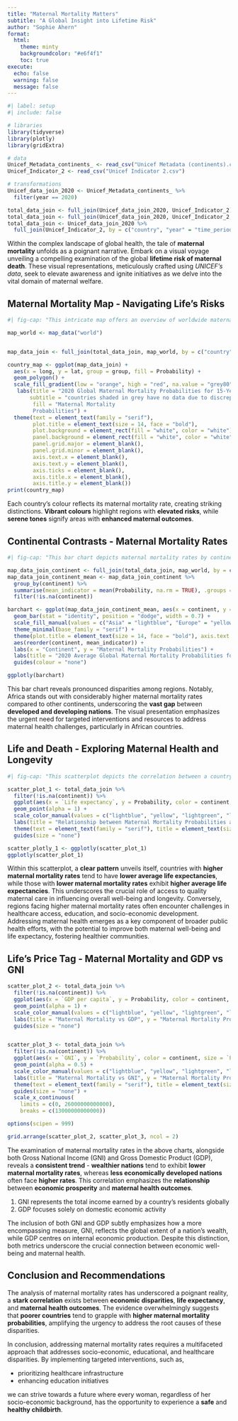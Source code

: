 ```yaml
---
title: "Maternal Mortality Matters"
subtitle: "A Global Insight into Lifetime Risk"
author: "Sophie Ahern"
format:
  html:
    theme: minty
    backgroundcolor: "#e6f4f1"
    toc: true
execute: 
  echo: false
  warning: false
  message: false
---
```


```r
#| label: setup
#| include: false

# libraries
library(tidyverse)
library(plotly)
library(gridExtra)

# data
Unicef_Metadata_continents_ <- read_csv("Unicef Metadata (continents).csv")
Unicef_Indicator_2 <- read_csv("Unicef Indicator 2.csv")

# transformations
Unicef_data_join_2020 <- Unicef_Metadata_continents_ %>%
  filter(year == 2020)

total_data_join <- full_join(Unicef_data_join_2020, Unicef_Indicator_2)
total_data_join <- full_join(Unicef_data_join_2020, Unicef_Indicator_2, by = c("country" = "country"))
total_data_join <- Unicef_data_join_2020 %>%
  full_join(Unicef_Indicator_2, by = c("country", "year" = "time_period"))
```

Within the complex landscape of global health, the tale of **maternal mortality** unfolds as a poignant narrative. Embark on a visual voyage unveiling a compelling examination of the global **lifetime risk of maternal death**. These visual representations, meticulously crafted using *UNICEF's data*, seek to elevate awareness and ignite initiatives as we delve into the vital domain of maternal welfare.

## Maternal Mortality Map - Navigating Life's Risks

```r
#| fig-cap: "This intricate map offers an overview of worldwide maternal mortality rates in 2020."

map_world <- map_data("world")


map_data_join <- full_join(total_data_join, map_world, by = c("country" = "region"))

country_map <- ggplot(map_data_join) +
  aes(x = long, y = lat, group = group, fill = Probability) + 
  geom_polygon() +
  scale_fill_gradient(low = "orange", high = "red", na.value = "grey80") +
   labs(title = "2020 Global Maternal Mortality Probabilities for 15-Year-Old Girls by Country",
       subtitle = "countries shaded in grey have no data due to discrepancies in their names",
        fill = "Maternal Mortality 
        Probabilities") +
  theme(text = element_text(family = "serif"),
        plot.title = element_text(size = 14, face = "bold"),
        plot.background = element_rect(fill = "white", color = "white"),
        panel.background = element_rect(fill = "white", color = "white"),
        panel.grid.major = element_blank(),
        panel.grid.minor = element_blank(),
        axis.text.x = element_blank(),
        axis.text.y = element_blank(),
        axis.ticks = element_blank(),
        axis.title.x = element_blank(),
        axis.title.y = element_blank())
print(country_map)
```

Each country’s colour reflects its maternal mortality rate, creating striking distinctions. **Vibrant colours** highlight regions with **elevated risks**, while **serene tones** signify areas with **enhanced maternal outcomes**.

## Continental Contrasts - Maternal Mortality Rates

```r
#| fig-cap: "This bar chart depicts maternal mortality rates by continent."

map_data_join_continent <- full_join(total_data_join, map_world, by = c("country" = "region"))
map_data_join_continent_mean <- map_data_join_continent %>%
  group_by(continent) %>%
  summarise(mean_indicator = mean(Probability, na.rm = TRUE), .groups = "drop") %>%
  filter(!is.na(continent))

barchart <- ggplot(map_data_join_continent_mean, aes(x = continent, y = mean_indicator, fill = continent)) +
  geom_bar(stat = "identity", position = "dodge", width = 0.7) +
  scale_fill_manual(values = c("Asia" = "lightblue", "Europe" = "yellow", "Africa" = "lightgreen", "Oceania" = "lightpink", "Americas" = "orange")) +
  theme_minimal(base_family = "serif") +
  theme(plot.title = element_text(size = 14, face = "bold"), axis.text.x = element_text(angle = 45), text = element_text(family = "serif")) +
  aes(reorder(continent, mean_indicator)) +
  labs(x = "Continent", y = "Maternal Mortality Probabilities") +
  labs(title = "2020 Average Global Maternal Mortality Probabilities for 15-Year-Old Girls by Continent") +
  guides(colour = "none")

ggplotly(barchart)
```

This bar chart reveals pronounced disparities among regions. Notably, Africa stands out with considerably higher maternal mortality rates compared to other continents, underscoring the **vast gap** between **developed and developing nations**. The visual presentation emphasizes the urgent need for targeted interventions and resources to address maternal health challenges, particularly in African countries.

## Life and Death - Exploring Maternal Health and Longevity

```r
#| fig-cap: "This scatterplot depicts the correlation between a country's average life expectancy and its maternal mortality probabilities."

scatter_plot_1 <- total_data_join %>%
  filter(!is.na(continent)) %>%
  ggplot(aes(x = `Life expectancy`, y = Probability, color = continent, size = `Population, total`)) +
  geom_point(alpha = 1) +
  scale_color_manual(values = c("lightblue", "yellow", "lightgreen", "lightpink", "orange")) +
  labs(title = "Relationship between Maternal Mortality Probabilities and Life Expectancy", y = "Maternal Mortality Probabilities", x = "Life Expectancy") +
  theme(text = element_text(family = "serif"), title = element_text(size = 12, face = "bold")) +
  guides(size = "none")

scatter_plotly_1 <- ggplotly(scatter_plot_1)
ggplotly(scatter_plot_1)
```

Within this scatterplot, a **clear pattern** unveils itself, countries with **higher maternal mortality rates** tend to have **lower average life expectancies**, while those with **lower maternal mortality rates** exhibit **higher average life expectancies**. This underscores the crucial role of access to quality maternal care in influencing overall well-being and longevity. Conversely, regions facing higher maternal mortality rates often encounter challenges in healthcare access, education, and socio-economic development. Addressing maternal health emerges as a key component of broader public health efforts, with the potential to improve both maternal well-being and life expectancy, fostering healthier communities.

## Life's Price Tag - Maternal Mortality and GDP vs GNI

```r

scatter_plot_2 <- total_data_join %>%
  filter(!is.na(continent)) %>%
  ggplot(aes(x = `GDP per capita`, y = Probability, color = continent, size = `Population, total`)) +
  geom_point(alpha = 1) +
  scale_color_manual(values = c("lightblue", "yellow", "lightgreen", "lightpink", "orange")) +
  labs(title = "Maternal Mortality vs GDP", y = "Maternal Mortality Probability") +  theme(text = element_text(family = "serif"), title = element_text(size = 12, face = "bold")) +
  guides(size = "none")


scatter_plot_3 <- total_data_join %>%
  filter(!is.na(continent)) %>%
  ggplot(aes(x = `GNI`, y = `Probability`, color = continent, size = `Population, total`)) +
  geom_point(alpha = 0.5) +
  scale_color_manual(values = c("lightblue", "yellow", "lightgreen", "lightpink", "orange")) +
  labs(title = "Maternal Mortality vs GNI", y = "Maternal Mortality Probabilities") +
  theme(text = element_text(family = "serif"), title = element_text(size = 12, face = "bold")) +
  guides(size = "none") +
  scale_x_continuous(
    limits = c(0, 26000000000000),
    breaks = c(13000000000000))

options(scipen = 999)

grid.arrange(scatter_plot_2, scatter_plot_3, ncol = 2)
```

The examination of maternal mortality rates in the above charts, alongside both Gross National Income (GNI) and Gross Domestic Product (GDP), reveals a **consistent trend** - **wealthier nations** tend to exhibit **lower maternal mortality rates**, whereas **less economically developed nations** often face **higher rates**. This correlation emphasizes the **relationship** between **economic prosperity** and **maternal health outcomes**. 

1. GNI represents the total income earned by a country’s residents globally 
2. GDP focuses solely on domestic economic activity

The inclusion of both GNI and GDP subtly emphasizes how a more encompassing measure, GNI, reflects the global extent of a nation’s wealth, while GDP centres on internal economic production. Despite this distinction, both metrics underscore the crucial connection between economic well-being and maternal health.

## Conclusion and Recommendations

The analysis of maternal mortality rates has underscored a poignant reality, a **stark correlation** exists between **economic disparities**, **life expectancy**, and **maternal health outcomes**. The evidence overwhelmingly suggests that **poorer countries** tend to grapple with **higher maternal mortality probabilities**, amplifying the urgency to address the root causes of these disparities.

In conclusion, addressing maternal mortality rates requires a multifaceted approach that addresses socio-economic, educational, and healthcare disparities. By implementing targeted interventions, such as, 

- prioritizing healthcare infrastructure
- enhancing education initiatives

we can strive towards a future where every woman, regardless of her socio-economic background, has the opportunity to experience a **safe** and **healthy childbirth**.


